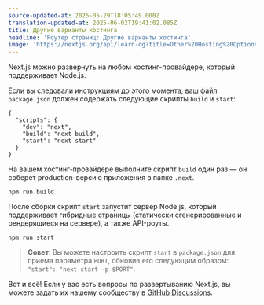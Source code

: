 ```yaml
---
source-updated-at: 2025-05-29T18:05:49.000Z
translation-updated-at: 2025-06-02T19:41:02.085Z
title: Другие варианты хостинга
headline: 'Роутер страниц: Другие варианты хостинга'
image: 'https://nextjs.org/api/learn-og?title=Other%20Hosting%20Options&amp;chapter=46'
---
```


Next.js можно развернуть на любом хостинг-провайдере, который поддерживает Node.js.

Если вы следовали инструкциям до этого момента, ваш файл `package.json` должен содержать следующие скрипты `build` и `start`:

```
{
  "scripts": {
    "dev": "next",
    "build": "next build",
    "start": "next start"
  }
}
```

На вашем хостинг-провайдере выполните скрипт `build` один раз — он соберет production-версию приложения в папке `.next`.

```
npm run build
```

После сборки скрипт `start` запустит сервер Node.js, который поддерживает гибридные страницы (статически сгенерированные и рендерящиеся на сервере), а также API-роуты.

```
npm run start
```

> **Совет**: Вы можете настроить скрипт `start` в `package.json` для приема параметра `PORT`, обновив его следующим образом: `"start": "next start -p $PORT"`.

Вот и всё! Если у вас есть вопросы по развертыванию Next.js, вы можете задать их нашему сообществу в [GitHub Discussions](https://github.com/vercel/next.js/discussions).